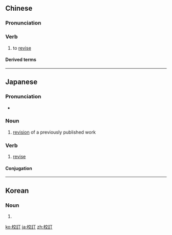 {{also|校订}}
==Chinese==
{{zh-forms|s=校订}}

===Pronunciation===
{{zh-pron
|m=jiàodìng
|c=gaau3 ding3
|mn=kàu-tèng
|cat=v
}}

===Verb===
{{zh-verb}}

# to [[revise]] {{gloss|a text, work, etc}}

====Derived terms====
{{zh-der|校訂者}}

----

==Japanese==
{{ja-kanjitab|こう|てい|yomi=o}}

===Pronunciation===
* {{ja-pron|こうてい|yomi=o}}

===Noun===
{{ja-noun|こうてい}}

# [[revision]] of a previously published work

===Verb===
{{ja-verb-suru|tr=trans|こうてい}}

# [[revise]]

====Conjugation====
{{ja-suru|こうてい}}
----
==Korean==
{{ko-hanjatab}}

===Noun===
{{ko-noun|hj|hangeul=교정}}

# {{hanja form of|교정|[[revision]]}}

[[ko:校訂]]
[[ja:校訂]]
[[zh:校訂]]